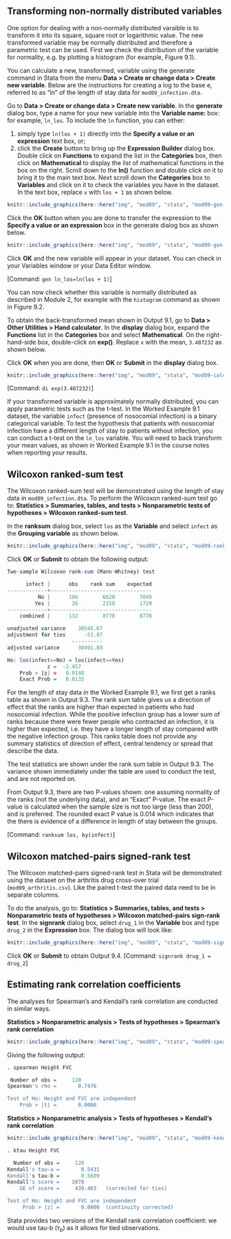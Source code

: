 ## Transforming non-normally distributed variables

One option for dealing with a non-normally distributed varaible is to transform it into its square, square root or logarithmic value. The new transformed variable may be normally distributed and therefore a parametric test can be used. First we check the distribution of the variable for normality, e.g. by plotting a histogram (for example, Figure 9.1).

You can calculate a new, transformed, variable using the generate command in Stata from the menu **Data > Create or change data > Create new variable**. Below are the instructions for creating a log to the base e, referred to as “ln” of the length of stay data for `mod09_infection.dta`.

Go to **Data > Create or change data > Create new variable**. In the **generate** dialog box, type a name for your new variable into the **Variable name:** box: for example, `ln_los`. To include the `ln` function, you can either:

1) simply type `ln(los + 1)` directly into the **Specify a value or an expression** text box, or; 
2) click the **Create** button to bring up the **Expression Builder** dialog box. Double click on **Functions** to expand the list in the **Categories** box, then click on **Mathematical** to display the list of mathematical functions in the box on the right. Scroll down to the **ln()** function and double click on it to bring it to the main text box. Next scroll down the **Categories** box to **Variables** and click on it to check the variables you have in the dataset. In the text box, replace `x` with `los + 1` as shown below.

```r
knitr::include_graphics(here::here("img", "mod09", "stata", "mod09-gen-1.png"))
```

  
Click the **OK** button when you are done to transfer the expression to the **Specify a value or an expression** box in the generate dialog box as shown below.
 
```r
knitr::include_graphics(here::here("img", "mod09", "stata", "mod09-gen-2.png"))
```

Click **OK** and the new variable will appear in your dataset. You can check in your Variables window or your Data Editor window.

[Command: `gen ln_los=ln(los + 1)`]

You can now check whether this variable is normally distributed as described in Module 2, for example with the `histogram` command as shown in Figure 9.2.

To obtain the back-transformed mean shown in Output 9.1, go to **Data > Other Utilities > Hand calculator**. In the **display** dialog box, expand the **Functions** list in the **Categories** box and select **Mathematical**. On the right-hand-side box, double-click on **exp()**. Replace `x` with the mean, `3.407232` as shown below.

Click **OK** when you are done, then **OK** or **Submit** in the **display** dialog box. 

```r
knitr::include_graphics(here::here("img", "mod09", "stata", "mod09-calc.png"))
```


[Command: `di exp(3.407232)`]

If your transformed variable is approximately normally distributed, you can apply parametric tests such as the t-test. In the Worked Example 9.1 dataset, the variable `infect` (presence of nosocomial infection) is a binary categorical variable. To test the hypothesis that patients with nosocomial infection have a different length of stay to patients without infection, you can conduct a t-test on the `ln_los` variable. You will need to back transform your mean values, as shown in Worked Example 9.1 in the course notes when reporting your results.

## Wilcoxon ranked-sum test

The Wilcoxon ranked-sum test will be demonstrated using the length of stay data in `mod09_infection.dta`. To perform the Wilcoxon ranked-sum test go to: **Statistics > Summaries, tables, and tests > Nonparametric tests of hypotheses > Wilcoxon ranked-sum test**.

In the **ranksum** dialog box, select `los` as the **Variable** and select `infect` as the **Grouping variable** as shown below.

```r
knitr::include_graphics(here::here("img", "mod09", "stata", "mod09-ranksum.png"))
```

Click **OK** or **Submit** to obtain the following output:

```r
Two-sample Wilcoxon rank-sum (Mann-Whitney) test

      infect |      obs    rank sum    expected
-------------+---------------------------------
          No |      106        6620        7049
         Yes |       26        2158        1729
-------------+---------------------------------
    combined |      132        8778        8778

unadjusted variance    30545.67
adjustment for ties      -53.87
                     ----------
adjusted variance      30491.80

Ho: los(infect==No) = los(infect==Yes)
             z =  -2.457
    Prob > |z| =   0.0140
    Exact Prob =   0.0135
```

For the length of stay data in the Worked Example 9.1, we first get a ranks table as shown in Output 9.3. The rank sum table gives us a direction of effect that the ranks are higher than expected in patients who had nosocomial infection. While the positive infection group has a lower sum of ranks because there were fewer people who contracted an infection, it is higher than expected, i.e. they have a longer length of stay compared with the negative infection group. This ranks table does not provide any summary statistics of direction of effect, central tendency or spread that describe the data.

The test statistics are shown under the rank sum table in Output 9.3. The variance shown immediately under the table are used to conduct the test, and are not reported on. 

From Output 9.3, there are two P-values shown: one assuming normality of the ranks (not the underlying data), and an "Exact" P-value. The exact P-value is calculated when the sample size is not too large (less than 200), and is preferred. The rounded exact P value is 0.014 which indicates that the there is evidence of a difference in length of stay between the groups. 


[Command: `ranksum los, by(infect)`]

## Wilcoxon matched-pairs signed-rank test
The Wilcoxon matched-pairs signed-rank test in Stata will be demonstrated using the dataset on the arthritis drug cross-over trial (`mod09_arthritis.csv`). Like the paired t-test the paired data need to be in separate columns.

To do the analysis, go to: **Statistics > Summaries, tables, and tests > Nonparametric tests of hypotheses > Wilcoxon matched-pairs sign-rank test**. In the **signrank** dialog box, select `drug_1` in the **Variable** box and type `drug_2` in the **Expression** box. The dialog box will look like: 

```r
knitr::include_graphics(here::here("img", "mod09", "stata", "mod09-signrank.png"))
```


Click **OK** or **Submit** to obtain Output 9.4. 
[Command: `signrank drug_1 = drug_2`]

## Estimating rank correlation coefficients
The analyses for Spearman's and Kendall's rank correlation are conducted in similar ways.

**Statistics > Nonparametric analysis > Tests of hypotheses > Spearman's rank correlation**

```r
knitr::include_graphics(here::here("img", "mod09", "stata", "mod09-spearman.png"))
```

Giving the following output:

```r
. spearman Height FVC

 Number of obs =     120
Spearman's rho =       0.7476

Test of Ho: Height and FVC are independent
    Prob > |t| =       0.0000
```

**Statistics > Nonparametric analysis > Tests of hypotheses > Kendall's rank correlation**

```r
knitr::include_graphics(here::here("img", "mod09", "stata", "mod09-kendall.png"))
```

```r
. ktau Height FVC

  Number of obs =     120
Kendall's tau-a =       0.5431
Kendall's tau-b =       0.5609
Kendall's score =    3878
    SE of score =     439.463   (corrected for ties)

Test of Ho: Height and FVC are independent
     Prob > |z| =       0.0000  (continuity corrected)
```

Stata provides two versions of the Kendall rank correlation coefficient: we would use tau-b ($\tau_b$) as it allows for tied observations. 